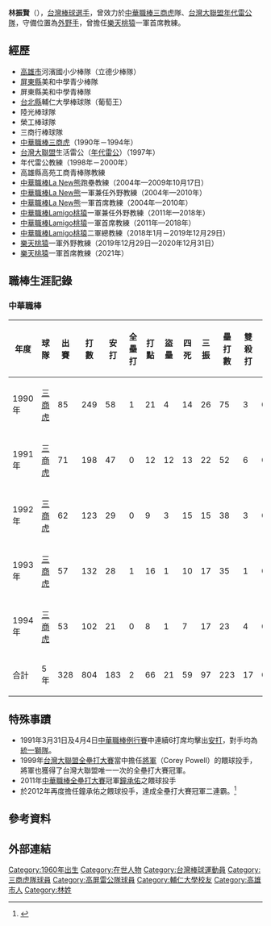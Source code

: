 {{Infobox CPBL player|
|name=林振賢
|image=|
|width=300|
|position=統籌教練|
|team=台鋼雄鷹|
|number=|
|bats=右|
|throws=右|
|birthdate={{birth_date_and_age|1960|9|2|mf=y}}|
|birthplace={{TWN}}[[高雄市|高雄市]]|
|debutleague=中華職棒
|debutdate=3月17日
|debutyear=1990年
|debutteam=三商虎
|statyear=1994年球季
|stat1label=打擊率
|stat1value=0.228
|stat2label=全壘打
|stat2value=2
|stat3label=打點
|stat3value=66
|stat4label=盜壘
|stat4value=21
|debut2league=台灣大聯盟
|debut2date=
|debut2year=1997年
|debut2team=年代雷公
|stat2year=1997年球季
|stat21label=打擊率
|stat21value=0.180
|stat22label=全壘打
|stat22value=0
|stat23label=打點
|stat23value=7
|stat24label=盜壘
|stat24value=3
|teams=<nowiki></nowiki> 
'''CPBL'''
*[[三商虎|三商虎]]（1990年—1994年）
'''TML'''
*[[年代雷公|年代雷公]]（1997年）
'''教練時期'''
*[[年代雷公|年代雷公]]教練（1998年—2000年）
*[[La_New熊|La New熊]]跑壘教練（2004年—2009年10月17日） 
*[[La_New熊|La New熊]]一軍兼任外野教練（2004年—2010年） 
*[[La_New熊|La New熊]]一軍首席教練（2004年—2010年） 
*[[Lamigo桃猿|Lamigo桃猿]]一軍兼任外野教練（2011年—2018年）
*[[Lamigo桃猿|Lamigo桃猿]]一軍首席教練（2011年—2018年）
*[[Lamigo桃猿|Lamigo桃猿]]二軍總教練（2018年1月—2019年12月29日）
*[[樂天桃猿|樂天桃猿]]一軍外野教練（2019年12月29日—2020年12月31日）
*[[樂天桃猿|樂天桃猿]]一軍首席教練（2021年）
| highlights    = * 2×[[中華職棒明星賽|中華職棒明星賽]]（1990年、1991年）
}}                                          
                                                                                                       
'''林振賢'''（{{bd|1960年|9月2日|catIdx=林}}），[[台灣|台灣]][[棒球|棒球]][[選手|選手]]，曾效力於[[中華職棒|中華職棒]][[三商虎|三商虎]]隊、[[台灣大聯盟|台灣大聯盟]][[年代雷公隊|年代雷公隊]]，守備位置為[[外野手|外野手]]，曾擔任[[樂天桃猿|樂天桃猿]]一軍首席教練。

== 經歷 ==
*[[高雄市|高雄市]]河濱國小少棒隊（立德少棒隊）
*[[屏東縣|屏東縣]]美和中學青少棒隊
*屏東縣美和中學青棒隊
*[[台北縣|台北縣]]輔仁大學棒球隊（葡萄王）
*陸光棒球隊
*榮工棒球隊
*三商行棒球隊
*[[中華職棒|中華職棒]][[三商虎|三商虎]]（1990年－1994年）
*[[台灣大聯盟|台灣大聯盟]]生活雷公（[[年代雷公|年代雷公]]）（1997年）
*年代雷公教練（1998年－2000年）
*高雄縣高苑工商青棒隊教練
*[[中華職棒|中華職棒]][[La_New熊|La New熊]]跑壘教練（2004年—2009年10月17日） 
*[[中華職棒|中華職棒]][[La_New熊|La New熊]]一軍兼任外野教練（2004年—2010年） 
*[[中華職棒|中華職棒]][[La_New熊|La New熊]]一軍首席教練（2004年—2010年） 
*[[中華職棒|中華職棒]][[Lamigo桃猿|Lamigo桃猿]]一軍兼任外野教練（2011年—2018年）
*[[中華職棒|中華職棒]][[Lamigo桃猿|Lamigo桃猿]]一軍首席教練（2011年—2018年）
*[[中華職棒|中華職棒]][[Lamigo桃猿|Lamigo桃猿]]二軍總教練（2018年1月－2019年12月29日）
*[[樂天桃猿|樂天桃猿]]一軍外野教練（2019年12月29日—2020年12月31日）
*[[樂天桃猿|樂天桃猿]]一軍首席教練（2021年）

==職棒生涯記錄==
=== 中華職棒 ===
{|border=1 width="800px"
!年度!!球隊!!出賽!!打數!!安打!!全壘打!!打點!!盜壘!!四死!!三振!!壘打數!!雙殺打!!打擊率!!上壘率!!長打率!!OPS 
|- align=center
|1990年||[[三商虎|三商虎]]||85||249||58||1||21||4||14||26||75||3||0.233||0.275||0.301||0.576
|- align=center
|1991年||[[三商虎|三商虎]]||71||198||47||0||12||12||13||22||52||6||0.237||0.296||0.263||0.559
|- align=center
|1992年||[[三商虎|三商虎]]||62||123||29||0||9||3||15||15||38||3||0.236||0.319||0.309||0.628
|- align=center
|1993年||[[三商虎|三商虎]]||57||132||28||1||16||1||10||17||35||1||0.212||0.268||0.265||0.533
|- align=center
|1994年||[[三商虎|三商虎]]||53||102||21||0||8||1||7||17||23||4||0.206||0.270||0.225||0.495
|- align=center style="background:#069;color:#FFFFFF" align=middle
!合計!!5年!!328||804||183||2||66||21||59||97||223||17||0.228||0.286||0.277||0.563
|}
==特殊事蹟==
*1991年3月31日及4月4日[[中華職棒例行賽|中華職棒例行賽]]中連續6打席均擊出[[安打|安打]]，對手均為[[統一獅隊|統一獅隊]]。
*1999年[[台灣大聯盟|台灣大聯盟]][[全壘打大賽|全壘打大賽]]當中擔任[[將軍C.P|將軍]]（Corey Powell）的餵球投手，將軍也獲得了台灣大聯盟唯一一次的全壘打大賽冠軍。
*2011年[[中華職棒全壘打大賽|中華職棒全壘打大賽]]冠軍[[鐘承佑|鐘承佑]]之餵球投手
*於2012年再度擔任鐘承佑之餵球投手，達成全壘打大賽冠軍二連霸。<ref>{{cite news |language = zh-tw |author = 吳婷雯 |coauthors =  |url = http://sports.ettoday.net/news/77375 |title = 中職／連霸的祕密武器　鍾承佑：餵球教練讓我安心 |publisher = ETtoday新聞雲 |pages =  |date = 2012-07-21 |accessdate = 2020-05-07 |archive-date = 2020-11-28 |archive-url = https://web.archive.org/web/20201128082307/https://sports.ettoday.net/news/77375 |dead-url = no }}</ref>

==參考資料==
<references/>

==外部連結==
{{台灣棒球維基館}}
{{中華職棒球員資料|id=T001|name=林振賢}}
{{Lamigo桃猿2012年中華職棒總冠軍}}
{{Lamigo桃猿2014年中華職棒總冠軍}}
{{Lamigo桃猿2015年中華職棒總冠軍}}
{{Lamigo桃猿2017年中華職棒總冠軍}}
{{2002年第十四屆韓國釜山亞運中華成棒隊}}
{{2017年第五屆亞洲冬季棒球聯盟}}
{{DEFAULTSORT:Lin Chen Hsien}}
[[Category:1960年出生|Category:1960年出生]]
[[Category:在世人物|Category:在世人物]]
[[Category:台灣棒球運動員|Category:台灣棒球運動員]]
[[Category:三商虎隊球員|Category:三商虎隊球員]]
[[Category:高屏雷公隊球員|Category:高屏雷公隊球員]]
[[Category:輔仁大學校友|Category:輔仁大學校友]]
[[Category:高雄市人|Category:高雄市人]]
[[Category:林姓|Category:林姓]]